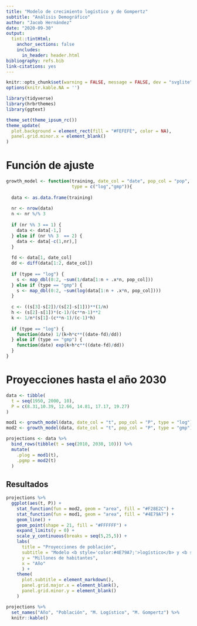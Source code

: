 ```yaml
---
title: "Modelo de crecimiento logístico y de Gompertz"
subtitle: "Análisis Demográfico"
author: "Jacob Hernández"
date: "2020-09-30"
output: 
  tint::tintHtml:
    anchor_sections: false
    includes:
      in_header: header.html
bibliography: refs.bib
link-citations: yes
---
```

```r
knitr::opts_chunk$set(warning = FALSE, message = FALSE, dev = "svglite")
options(knitr.kable.NA = '')

library(tidyverse)
library(hrbrthemes)
library(ggtext)

theme_set(theme_ipsum_rc())
theme_update(
  plot.background = element_rect(fill = "#FEFEFE", color = NA),
  panel.grid.minor.x = element_blank()
)
```

# Función de ajuste 

```r
growth_model <- function(training, date_col = "date", pop_col = "pop", 
                         type = c("log","gmp")){
  
  data <- as.data.frame(training)
  
  nr <- nrow(data)
  n <- nr %/% 3
   
  if (nr %% 3 == 1) {
    data <- data[-1,]
  } else if (nr %% 3  == 2) {
    data <- data[-c(1,nr),]
  }
  
  fd <- data[1, date_col]
  dd <- diff(data[1:2, date_col])
  
  if (type == "log") {
    s <- map_dbl(0:2, ~sum(1/data[1:n + .x*n, pop_col]))
  } else if (type == "gmp") {
    s <- map_dbl(0:2, ~sum(log(data[1:n + .x*n, pop_col])))
  }
  
  c <- ((s[3]-s[2])/(s[2]-s[1]))**(1/n)
  h <- (s[2]-s[1])*(c-1)/(c**n-1)**2
  k <- 1/n*(s[1]-(c**n-1)/(c-1)*h)
  
  if (type == "log") {
    function(date) 1/(k+h*c**((date-fd)/dd))
  } else if (type == "gmp") {
    function(date) exp(k+h*c**((date-fd)/dd))
  }
}
```

# Proyecciones hasta el año 2030

```r
data <- tibble(
  t = seq(1950, 2000, 10),
  P = c(8.31,10.39, 12.66, 14.81, 17.17, 19.27)
)

mod1 <- growth_model(data, date_col = "t", pop_col = "P", type = "log")
mod2 <- growth_model(data, date_col = "t", pop_col = "P", type = "gmp")

projections <- data %>% 
  bind_rows(tibble(t = seq(2010, 2030, 10))) %>% 
  mutate(
    .plog = mod1(t), 
    .pgmp = mod2(t) 
  )
```

## Resultados

```r
projections %>% 
  ggplot(aes(t, P)) +
    stat_function(fun = mod2, geom = "area", fill = "#F28E2C") +
    stat_function(fun = mod1, geom = "area", fill = "#4E79A7") +
    geom_line() +
    geom_point(shape = 21, fill = "#FFFFFF") +
    expand_limits(y = 0) +
    scale_y_continuous(breaks = seq(5,25,5)) +
    labs(
      title = "Proyecciones de población",
      subtitle = "Modelo <b style='color:#4E79A7;'>logístico</b> y <b style='color:#F28E2C;'>de Gompertz</b>.",
      y = "Millones de habitantes",
      x = "Año"
      ) +
    theme(
      plot.subtitle = element_markdown(),
      panel.grid.major.x = element_blank(),
      panel.grid.minor.y = element_blank()
    )
```

```r
projections %>% 
  set_names("Año", "Población", "M. Logístico", "M. Gompertz") %>% 
  knitr::kable()
```
